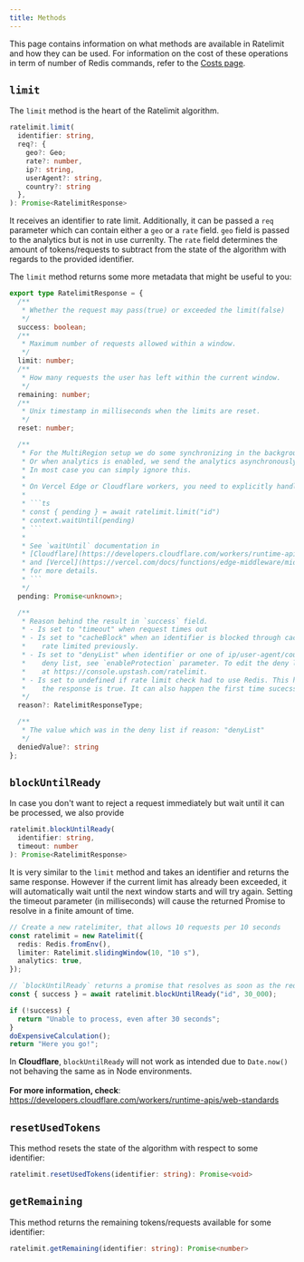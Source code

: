 ```yaml
---
title: Methods
---
```


This page contains information on what methods are available in Ratelimit and how they can be used. For information on the
cost of these operations in term of number of Redis commands, refer to the [Costs page](https://upstash.com/docs/oss/sdks/ts/ratelimit/costs).

## `limit`

The `limit` method is the heart of the Ratelimit algorithm.

```ts
ratelimit.limit(
  identifier: string,
  req?: {
    geo?: Geo;
    rate?: number,
    ip?: string,
    userAgent?: string,
    country?: string
  },
): Promise<RatelimitResponse> 
```

It receives an identifier to rate limit. Additionally, it can be passed a `req` parameter which can contain either a
`geo` or a `rate` field. `geo` field is passed to the analytics but is not in use currenlty. The `rate` field determines
the amount of tokens/requests to subtract from the state of the algorithm with regards to the provided identifier.

The `limit` method returns some more metadata that might be useful to you:

````ts
export type RatelimitResponse = {
  /**
   * Whether the request may pass(true) or exceeded the limit(false)
   */
  success: boolean;
  /**
   * Maximum number of requests allowed within a window.
   */
  limit: number;
  /**
   * How many requests the user has left within the current window.
   */
  remaining: number;
  /**
   * Unix timestamp in milliseconds when the limits are reset.
   */
  reset: number;

  /**
   * For the MultiRegion setup we do some synchronizing in the background, after returning the current limit.
   * Or when analytics is enabled, we send the analytics asynchronously after returning the limit.
   * In most case you can simply ignore this.
   *
   * On Vercel Edge or Cloudflare workers, you need to explicitly handle the pending Promise like this:
   *
   * ```ts
   * const { pending } = await ratelimit.limit("id")
   * context.waitUntil(pending)
   * ```
   *
   * See `waitUntil` documentation in
   * [Cloudflare](https://developers.cloudflare.com/workers/runtime-apis/handlers/fetch/#contextwaituntil)
   * and [Vercel](https://vercel.com/docs/functions/edge-middleware/middleware-api#waituntil)
   * for more details.
   * ```
   */
  pending: Promise<unknown>;

  /**
   * Reason behind the result in `success` field.
   * - Is set to "timeout" when request times out
   * - Is set to "cacheBlock" when an identifier is blocked through cache without calling redis because it was
   *    rate limited previously.
   * - Is set to "denyList" when identifier or one of ip/user-agent/country parameters is in deny list. To enable
   *    deny list, see `enableProtection` parameter. To edit the deny list, see the Upstash Ratelimit Dashboard
   *    at https://console.upstash.com/ratelimit.
   * - Is set to undefined if rate limit check had to use Redis. This happens in cases when `success` field in
   *    the response is true. It can also happen the first time sucecss is false.
   */
  reason?: RatelimitResponseType;

  /**
   * The value which was in the deny list if reason: "denyList"
   */
  deniedValue?: string
};
````

## `blockUntilReady`

In case you don't want to reject a request immediately but wait until it can be
processed, we also provide

```ts
ratelimit.blockUntilReady(
  identifier: string,
  timeout: number
): Promise<RatelimitResponse>
```

It is very similar to the `limit` method and takes an identifier and returns the
same response. However if the current limit has already been exceeded, it will
automatically wait until the next window starts and will try again. Setting the
timeout parameter (in milliseconds) will cause the returned Promise to resolve
in a finite amount of time.

```ts
// Create a new ratelimiter, that allows 10 requests per 10 seconds
const ratelimit = new Ratelimit({
  redis: Redis.fromEnv(),
  limiter: Ratelimit.slidingWindow(10, "10 s"),
  analytics: true,
});

// `blockUntilReady` returns a promise that resolves as soon as the request is allowed to be processed, or after 30 seconds
const { success } = await ratelimit.blockUntilReady("id", 30_000);

if (!success) {
  return "Unable to process, even after 30 seconds";
}
doExpensiveCalculation();
return "Here you go!";
```

<Warning>In **Cloudflare**, `blockUntilReady` will not work as intended due to `Date.now()` not behaving the same as in Node environments.<br/><br/>**For more information, check**: <br/>https://developers.cloudflare.com/workers/runtime-apis/web-standards</Warning>

## `resetUsedTokens`

This method resets the state of the algorithm with respect to some identifier:

```ts
ratelimit.resetUsedTokens(identifier: string): Promise<void>
```

## `getRemaining`

This method returns the remaining tokens/requests available for some identifier:

```ts
ratelimit.getRemaining(identifier: string): Promise<number>
```